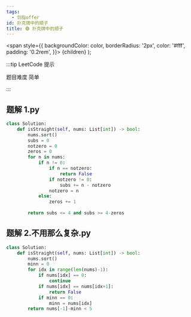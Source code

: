 ```yaml
---
tags:
  - 剑指offer
id: 扑克牌中的顺子
title: 🟢 扑克牌中的顺子
---
```


  <span
    style={{
      backgroundColor: color,
      borderRadius: '2px',
      color: '#fff',
      padding: '0.2rem',
    }}>
    {children}
  </span>
);

:::tip LeetCode 提示

题目难度 <Highlight color="#00b8a3">简单</Highlight>

:::

## 题解 1.py

```py
class Solution:
    def isStraight(self, nums: List[int]) -> bool:
        nums.sort()
        subs = 0
        notzero = 0
        zeros = 0
        for n in nums:
            if n != 0:
                if n == notzero:
                    return False
                if notzero != 0:
                    subs += n - notzero
                notzero = n
            else:
                zeros += 1
        
        return subs <= 4 and subs >= 4-zeros
```

## 题解 2.不用那么复杂.py

```py
class Solution:
    def isStraight(self, nums: List[int]) -> bool:
        nums.sort()
        minn = 0
        for idx in range(len(nums)-1):
            if nums[idx] == 0:
                continue
            if nums[idx] == nums[idx+1]:
                return False
            if minn == 0:
                minn = nums[idx]
        return nums[-1]-minn < 5
```


